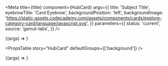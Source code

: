 
<Meta
  title={title}
  component={HubCard}
  args={{
    title: 'Subject Title',
    eyebrowTitle: 'Card Eyebrow',
    backgroundPosition: 'left',
    backgroundImage:
      'https://static-assets.codecademy.com/assets/components/cards/explore-category-card/language/javascript.svg',
  }}
  parameters={{
    status: 'current',
    source: 'gamut-labs',
  }}
/>

<Canvas>
  <Story name="HubCard">{(args) => <HubCard {...args} />}</Story>
</Canvas>

<PropsTable story="HubCard" defaultGroups={['background']} />

<Canvas>
  <Story
    name="Background Right"
    args={{
      backgroundImage:
        'https://static-assets.codecademy.com/assets/components/cards/explore-category-card/subject/data-science.svg',
      backgroundPosition: 'right',
    }}
  >
    {(args) => <HubCard {...args} />}
  </Story>
</Canvas>

